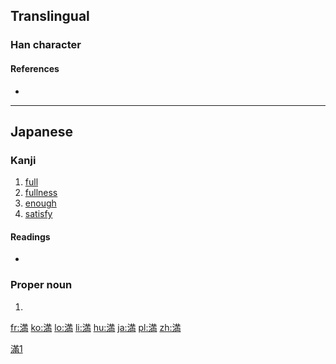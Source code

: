 {{also|滿}}

==Translingual==
{{Han simplified forms|滿|満|满}}

===Han character===
{{Han char|rn=85|rad=水|as=09|sn=12|four=|canj=ETUB,XETUB|ids=⿰⺡⿱卄両}}

====References====
* {{Han ref|kx=0639.111|dkj=17921|dj=1046.030|hdz=31668.031|uh=6E80|ud=28288}}

----

==Japanese==

===Kanji===
{{ja-kanji|grade=4|rs=水09|style=s|kyu=滿}}

# [[full]]
# [[fullness]]
# [[enough]]
# [[satisfy]]

====Readings====
* {{ja-readings|goon=[[まん]] (man)|kanon=[[ばん]] (ban) {{non-joyo-reading}}|kun=[[みちる]] (michiru), [[みたす]] (mitasu)}}

===Proper noun===
{{ja-pos|proper|みつる}}

# {{given name|male|lang=ja|sort=みつる}}

[[Category:CJKV characters simplified differently in Japan and China|滿1]]

[[fr:満]]
[[ko:満]]
[[lo:満]]
[[li:満]]
[[hu:満]]
[[ja:満]]
[[pl:満]]
[[zh:満]]